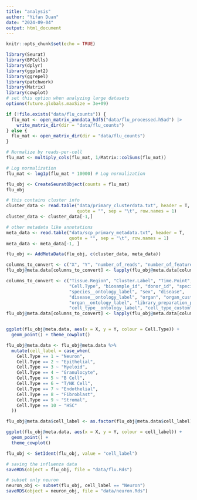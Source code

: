 ```yaml
---
title: "analysis"
author: "Yifan Duan"
date: "2024-09-04"
output: html_document
---
```


```r
knitr::opts_chunk$set(echo = TRUE)
```


```r
library(Seurat)
library(BPCells)
library(dplyr)
library(ggplot2)
library(ggrepel)
library(patchwork)
library(Matrix)
library(cowplot)
# set this option when analyzing large datasets
options(future.globals.maxSize = 3e+09)
```


```r
if (!file.exists("data/flu_counts")) {
  flu_mat <- open_matrix_anndata_hdf5("data/flu_processed.h5ad") |> 
    write_matrix_dir(dir = "data/flu_counts")
} else {
  flu_mat <- open_matrix_dir(dir = "data/flu_counts")
}
```


```r
# Normalize by reads-per-cell
flu_mat <- multiply_cols(flu_mat, 1/Matrix::colSums(flu_mat))

# Log normalization
flu_mat <- log1p(flu_mat * 10000) # Log normalization

flu_obj <- CreateSeuratObject(counts = flu_mat)
flu_obj
```


```r
# this contains cluster info
cluster_data <- read.table("data/primary_clusterdata.txt", header = T, 
                           quote = "", sep = "\t", row.names = 1)
cluster_data <- cluster_data[-1,]

# other metadata like annotations
meta_data <- read.table("data/scp_primary_metadata.txt", header = T,
                        quote = "", sep = "\t", row.names = 1)
meta_data <- meta_data[-1, ]

flu_obj <- AddMetaData(flu_obj, c(cluster_data, meta_data))
```


```r
columns_to_convert <- c("X", "Y", "number_of_reads", "number_of_features")
flu_obj@meta.data[columns_to_convert] <- lapply(flu_obj@meta.data[columns_to_convert], as.numeric)

columns_to_convert <- c("Tissue.Region", "Cluster.Label", "Time.Point", 
                        "Cell.Type", "biosample_id", "donor_id", "species", 
                        "species__ontology_label", "sex", "disease", 
                        "disease__ontology_label", "organ", "organ_custom", 
                        "organ__ontology_label", "library_preparation_protocol", "library_preparation_protocol__ontology_label", "cell_type", 
                        "cell_type__ontology_label", "cell_type_custom")
flu_obj@meta.data[columns_to_convert] <- lapply(flu_obj@meta.data[columns_to_convert], as.factor)


ggplot(flu_obj@meta.data, aes(x = X, y = Y, colour = Cell.Type)) +
  geom_point() + theme_cowplot()
```


```r
flu_obj@meta.data <- flu_obj@meta.data %>%
  mutate(cell_label = case_when(
    Cell.Type == 1 ~ "Neuron",
    Cell.Type == 2 ~ "Epithelial",
    Cell.Type == 3 ~ "Myeloid",
    Cell.Type == 4 ~ "Granulocyte",
    Cell.Type == 5 ~ "B Cell",
    Cell.Type == 6 ~ "T/NK Cell",
    Cell.Type == 7 ~ "Endothelial",
    Cell.Type == 8 ~ "Fibroblast", 
    Cell.Type == 9 ~ "Stromal",
    Cell.Type == 10 ~ "HSC"
  ))

flu_obj@meta.data$cell_label <- as.factor(flu_obj@meta.data$cell_label)

ggplot(flu_obj@meta.data, aes(x = X, y = Y, colour = cell_label)) +
  geom_point() + 
  theme_cowplot()

flu_obj <- SetIdent(flu_obj, value = "cell_label")

```


```r
# saving the influenza data
saveRDS(object = flu_obj, file = "data/flu.Rds")
```


```r
# subset only neuron
neuron_obj <- subset(flu_obj, cell_label == "Neuron")
saveRDS(object = neuron_obj, file = "data/neuron.Rds")
```

